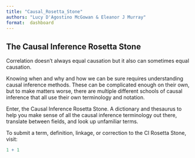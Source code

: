 ```yaml
---
title: "Causal_Rosetta_Stone"
authors: "Lucy D'Agostino McGowan & Eleanor J Murray"
format:  dashboard
---
```


## The Causal Inference Rosetta Stone

Correlation doesn't always equal causation but it also can sometimes equal causation.

Knowing when and why and how we can be sure requires understanding causal inference methods. These can be complicated enough on their own, but to make matters worse, there are multiple different schools of causal inference that all use their own terminology and notation.

Enter, the Causal Inference Rosetta Stone. A dictionary and thesaurus to help you make sense of all the causal inference terminology out there, translate between fields, and look up unfamiliar terms.

To submit a term, definition, linkage, or correction to the CI Rosetta Stone, visit:

```r
1 + 1
```
